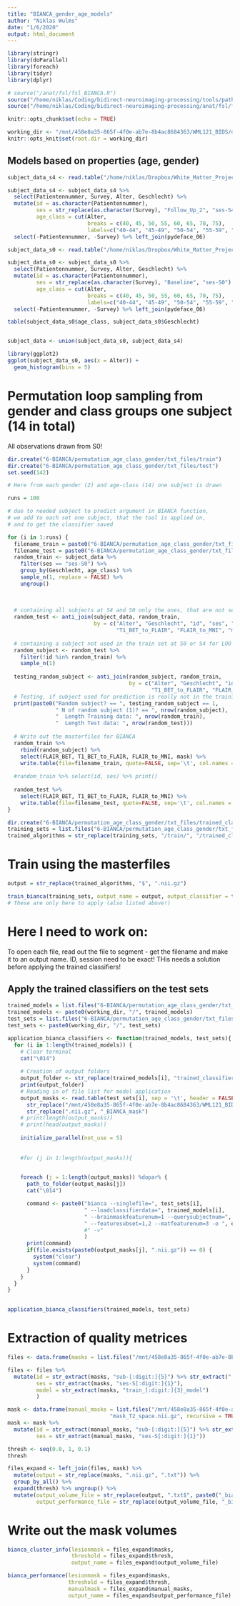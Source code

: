 ```yaml
---
title: "BIANCA_gender_age_models"
author: "Niklas Wulms"
date: "1/6/2020"
output: html_document
---
```



```r
library(stringr)
library(doParallel)
library(foreach)
library(tidyr)
library(dplyr)

# source("/anat/fsl/fsl_BIANCA.R")
source("/home/niklas/Coding/bidirect-neuroimaging-processing/tools/path_to_folder.R")
source("/home/niklas/Coding/bidirect-neuroimaging-processing/anat/fsl/fsl_BIANCA.R")

knitr::opts_chunk$set(echo = TRUE)

working_dir <- "/mnt/458e8a35-865f-4f0e-ab7e-8b4ac8684363/WML121_BIDS/derivatives/FSL"
knitr::opts_knit$set(root.dir = working_dir)
```






## Models based on properties (age, gender)

```r
subject_data_s4 <- read.table("/home/niklas/Dropbox/White_Matter_Project/WML_Paper_Code/wml_paper/export/wml_121.txt", header = TRUE)

subject_data_s4 <- subject_data_s4 %>%
  select(Patientennummer, Survey, Alter, Geschlecht) %>%
  mutate(id = as.character(Patientennummer),
         ses = str_replace(as.character(Survey), "Follow_Up_2", "ses-S4"),
         age_class = cut(Alter, 
                         breaks = c(40, 45, 50, 55, 60, 65, 70, 75),
                         labels=c("40-44", "45-49", "50-54", "55-59", "60-64", "65-69", "70-74"))) %>%
  select(-Patientennummer, -Survey) %>% left_join(pydeface_06)

subject_data_s0 <- read.table("/home/niklas/Dropbox/White_Matter_Project/WML_Paper_Code/wml_paper/export/wml_80.txt", header = TRUE)

subject_data_s0 <- subject_data_s0 %>%
  select(Patientennummer, Survey, Alter, Geschlecht) %>%
  mutate(id = as.character(Patientennummer),
         ses = str_replace(as.character(Survey), "Baseline", "ses-S0") %>% str_replace("Follow_Up_2", "ses-S4"),
         age_class = cut(Alter, 
                         breaks = c(40, 45, 50, 55, 60, 65, 70, 75),
                         labels=c("40-44", "45-49", "50-54", "55-59", "60-64", "65-69", "70-74"))) %>%
  select(-Patientennummer, -Survey) %>% left_join(pydeface_06)

table(subject_data_s0$age_class, subject_data_s0$Geschlecht)


subject_data <- union(subject_data_s0, subject_data_s4)

```

```r
library(ggplot2)
ggplot(subject_data_s0, aes(x = Alter)) +
  geom_histogram(bins = 5)
```


# Permutation loop sampling from gender and class groups one subject (14 in total)

All observations drawn from S0!

```r
dir.create("6-BIANCA/permutation_age_class_gender/txt_files/train")
dir.create("6-BIANCA/permutation_age_class_gender/txt_files/test")
set.seed(142)

# Here from each gender (2) and age-class (14) one subject is drawn

runs = 100

# due to needed subject to predict argument in BIANCA function, 
# we add to each set one subject, that the tool is applied on,
# and to get the classifier saved

for (i in 1:runs) {
  filename_train = paste0("6-BIANCA/permutation_age_class_gender/txt_files/train/", "random_draw_train_", sprintf("%03d", i), ".txt")
  filename_test = paste0("6-BIANCA/permutation_age_class_gender/txt_files/test/", "random_draw_test_", sprintf("%03d", i), ".txt")
  random_train <- subject_data %>%
    filter(ses == "ses-S0") %>%
    group_by(Geschlecht, age_class) %>%
    sample_n(1, replace = FALSE) %>% 
    ungroup() 
  
  
  
  # containing all subjects at S4 and S0 only the ones, that are not selected by random train
  random_test <- anti_join(subject_data, random_train, 
                           by = c("Alter", "Geschlecht", "id", "ses", "age_class", "FLAIR_BET", 
                                  "T1_BET_to_FLAIR", "FLAIR_to_MNI", "mask", "output")) 
  
  # containing a subject not used in the train set at S0 or S4 for LOO in Bianca function
  random_subject <- random_test %>%
    filter(!id %in% random_train) %>%
    sample_n(1)
  
  testing_random_subject <- anti_join(random_subject, random_train, 
                                      by = c("Alter", "Geschlecht", "id", "ses", "age_class", "FLAIR_BET", 
                                             "T1_BET_to_FLAIR", "FLAIR_to_MNI", "mask", "output")) %>% nrow()
  # Testing, if subject used for prediction is really not in the training data. The printed TRUE states, that this is done!
  print(paste0("Random subject? == ", testing_random_subject == 1,
               " N of random subject (1)? == ", nrow(random_subject),
               "  Length Training data: ", nrow(random_train),
               "  Length Test data: ", nrow(random_test)))
  
  # Write out the masterfiles for BIANCA
  random_train %>%
    rbind(random_subject) %>%
    select(FLAIR_BET, T1_BET_to_FLAIR, FLAIR_to_MNI, mask) %>% 
    write.table(file=filename_train, quote=FALSE, sep='\t', col.names = FALSE, row.names = FALSE)
  
  #random_train %>% select(id, ses) %>% print()  
  
  random_test %>%
    select(FLAIR_BET, T1_BET_to_FLAIR, FLAIR_to_MNI) %>%
    write.table(file=filename_test, quote=FALSE, sep='\t', col.names = FALSE, row.names = FALSE)
}
```

```r
dir.create("6-BIANCA/permutation_age_class_gender/txt_files/trained_classifier")
training_sets = list.files("6-BIANCA/permutation_age_class_gender/txt_files/train/", "train", full.names = TRUE)
trained_algorithms = str_replace(training_sets, "/train/", "/trained_classifier") %>% str_replace("\\.txt", "_model")


```

# Train using the masterfiles

```r
output = str_replace(trained_algorithms, "$", ".nii.gz")

train_bianca(training_sets, output_name = output, output_classifier = trained_algorithms)
# These are only here to apply (also listed above!)

```

# Here I need to work on:
To open each file, read out the file to segment - get the filename and make it to an output name. ID, session need to be exact! THis needs a solution before applying the trained classifiers!

## Apply the trained classifiers on the test sets
```r
trained_models = list.files("6-BIANCA/permutation_age_class_gender/txt_files/trained_classifier/", "model$", full.names = TRUE)
trained_models <- paste0(working_dir, "/", trained_models)
test_sets = list.files("6-BIANCA/permutation_age_class_gender/txt_files/test/", "test", full.names = TRUE)
test_sets <- paste0(working_dir, "/", test_sets)

```



```r
application_bianca_classifiers <- function(trained_models, test_sets){
  for (i in 1:length(trained_models)) {
    # Clear terminal
    cat("\014")
    
    # Creation of output folders
    output_folder <- str_replace(trained_models[i], "trained_classifier/", "trained_classifier_output")
    print(output_folder)
    # Reading in of file list for model application
    output_masks <- read.table(test_sets[i], sep = '\t', header = FALSE)[,1] %>% as.character() %>%
      str_replace("/mnt/458e8a35-865f-4f0e-ab7e-8b4ac8684363/WML121_BIDS/derivatives/FSL/5-FSL_FLIRT/anat_FLAIR_defaced_pydeface/", output_folder) %>% 
      str_replace(".nii.gz", "_BIANCA_mask")
    # print(length(output_masks))
    # print(head(output_masks))
    
    initialize_parallel(not_use = 5)
    
    
    #for (j in 1:length(output_masks)){
    

    foreach (j = 1:length(output_masks)) %dopar% {
      path_to_folder(output_masks[j])
      cat("\014")

      command <- paste0("bianca --singlefile=", test_sets[i], 
                        " --loadclassifierdata=", trained_models[i],
                        " --brainmaskfeaturenum=1 --querysubjectnum=", j,
                        " --featuresubset=1,2 --matfeaturenum=3 -o ", output_masks[j] 
                        #" -v"
                        )
      print(command)
      if(file.exists(paste0(output_masks[j], ".nii.gz")) == 0) {
        system("clear")
        system(command)
      }
    }
  }
}
  

application_bianca_classifiers(trained_models, test_sets)
```

# Extraction of quality metrices

```r
files <- data.frame(masks = list.files("/mnt/458e8a35-865f-4f0e-ab7e-8b4ac8684363/WML121_BIDS/derivatives/FSL/6-BIANCA/permutation_age_class_gender/txt_files/trained_classifier_output/", "mask.nii.gz", recursive = TRUE, full.names = TRUE) %>% as.character())

files <- files %>%
  mutate(id = str_extract(masks, "sub-[:digit:]{5}") %>% str_extract("[:digit:]{5}"),
         ses = str_extract(masks, "ses-S[:digit:]{1}"),
         model = str_extract(masks, "train_[:digit:]{3}_model")
         )

mask <- data.frame(manual_masks = list.files("/mnt/458e8a35-865f-4f0e-ab7e-8b4ac8684363/WML121_BIDS/derivatives/FSL/5-FSL_FLIRT/manual/", 
                                "mask_T2_space.nii.gz", recursive = TRUE, full.names = TRUE) %>% as.character())
mask <- mask %>%
  mutate(id = str_extract(manual_masks, "sub-[:digit:]{5}") %>% str_extract("[:digit:]{5}"),
         ses = str_extract(manual_masks, "ses-S[:digit:]{1}"))

thresh <- seq(0.0, 1, 0.1)
thresh

files_expand <- left_join(files, mask) %>%
  mutate(output = str_replace(masks, ".nii.gz", ".txt")) %>%
  group_by_all() %>% 
  expand(thresh) %>% ungroup() %>%
  mutate(output_volume_file = str_replace(output, ".txt$", paste0("_bianca_volume_thresh_", thresh, ".txt")),
         output_performance_file = str_replace(output_volume_file, "_bianca_volume_thresh_", "_bianca_performance_thresh_"))
```


# Write out the mask volumes

```r
bianca_cluster_info(lesionmask = files_expand$masks, 
                    threshold = files_expand$thresh,
                    output_name = files_expand$output_volume_file)
```

```r
bianca_performance(lesionmask = files_expand$masks, 
                   threshold = files_expand$thresh, 
                   manualmask = files_expand$manual_masks,
                   output_name = files_expand$output_performance_file)
```

